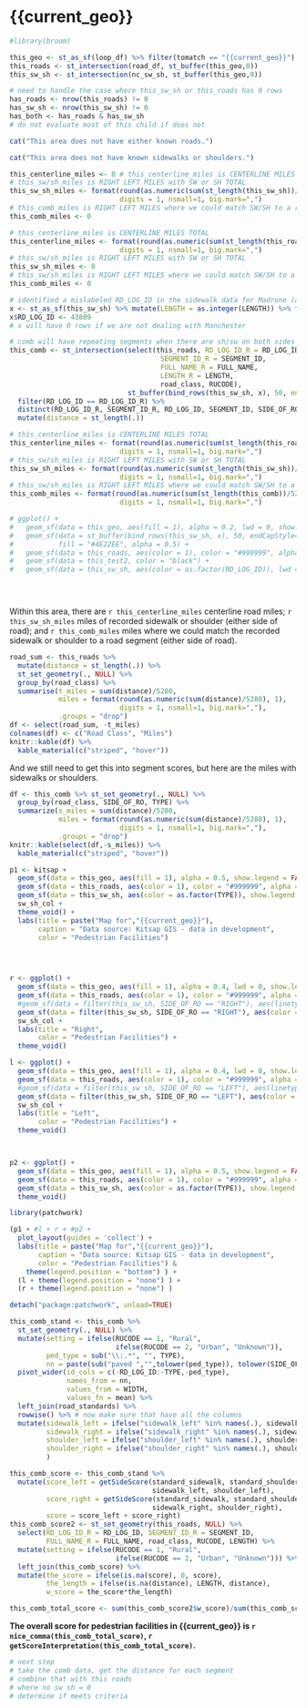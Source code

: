 

# {{current_geo}}

```r
#library(broom)

this_geo <- st_as_sf(loop_df) %>% filter(tomatch == "{{current_geo}}") 
this_roads <- st_intersection(road_df, st_buffer(this_geo,0))
this_sw_sh <- st_intersection(nc_sw_sh, st_buffer(this_geo,0))

# need to handle the case where this_sw_sh or this_roads has 0 rows
has_roads <- nrow(this_roads) != 0
has_sw_sh <- nrow(this_sw_sh) != 0
has_both <- has_roads & has_sw_sh
# do not evaluate most of this child if does not
```

```r
cat("This area does not have either known roads.")
```

```r
cat("This area does not have known sidewalks or shoulders.")
```

```r
this_centerline_miles <- 0 # this_centerline_miles is CENTERLINE MILES TOTAL
# this_sw/sh_miles is RIGHT LEFT MILES with SW or SH TOTAL
this_sw_sh_miles <- format(round(as.numeric(sum(st_length(this_sw_sh))/5280), 1), 
                           digits = 1, nsmall=1, big.mark=",")
# this_comb_miles is RIGHT LEFT MILES where we could match SW/SH to a road segment
this_comb_miles <- 0
```
```r
# this_centerline_miles is CENTERLINE MILES TOTAL
this_centerline_miles <- format(round(as.numeric(sum(st_length(this_roads))/5280), 1), 
                           digits = 1, nsmall=1, big.mark=",")
# this_sw/sh_miles is RIGHT LEFT MILES with SW or SH TOTAL
this_sw_sh_miles <- 0
# this_sw/sh_miles is RIGHT LEFT MILES where we could match SW/SH to a road segment
this_comb_miles <- 0
```

```r
# identified a mislabeled RD_LOG_ID in the sidewalk data for Madrone (as Main)
x <- st_as_sf(this_sw_sh) %>% mutate(LENGTH = as.integer(LENGTH)) %>% filter(RD_LOG_ID == 49435 & LENGTH > 1000)
x$RD_LOG_ID <- 43809
# x will have 0 rows if we are not dealing with Manchester

# comb will have repeating segments when there are sh/sw on both sides
this_comb <- st_intersection(select(this_roads, RD_LOG_ID_R = RD_LOG_ID, 
                                     SEGMENT_ID_R = SEGMENT_ID,
                                     FULL_NAME_R = FULL_NAME, 
                                     LENGTH_R = LENGTH,
                                     road_class, RUCODE), 
                             st_buffer(bind_rows(this_sw_sh, x), 50, endCapStyle="FLAT")) %>% 
  filter(RD_LOG_ID == RD_LOG_ID_R) %>%
  distinct(RD_LOG_ID_R, SEGMENT_ID_R, RD_LOG_ID, SEGMENT_ID, SIDE_OF_RO, .keep_all = TRUE) %>%
  mutate(distance = st_length(.))

# this_centerline_miles is CENTERLINE MILES TOTAL
this_centerline_miles <- format(round(as.numeric(sum(st_length(this_roads))/5280), 1), 
                           digits = 1, nsmall=1, big.mark=",")
# this_sw/sh_miles is RIGHT LEFT MILES with SW or SH TOTAL
this_sw_sh_miles <- format(round(as.numeric(sum(st_length(this_sw_sh))/5280), 1), 
                           digits = 1, nsmall=1, big.mark=",")
# this_sw/sh_miles is RIGHT LEFT MILES where we could match SW/SH to a road segment
this_comb_miles <- format(round(as.numeric(sum(st_length(this_comb))/5280), 1), 
                           digits = 1, nsmall=1, big.mark=",")

# ggplot() +
#   geom_sf(data = this_geo, aes(fill = 1), alpha = 0.2, lwd = 0, show.legend = FALSE) + 
#   geom_sf(data = st_buffer(bind_rows(this_sw_sh, x), 50, endCapStyle="FLAT"),
#           fill = "#4E22EE", alpha = 0.5) +
#   geom_sf(data = this_roads, aes(color = 1), color = "#999999", alpha = 0.5) + 
#   geom_sf(data = this_test2, color = "black") +
#   geom_sf(data = this_sw_sh, aes(color = as.factor(RD_LOG_ID)), lwd = 0) 


          

```

Within this area, there are `r this_centerline_miles` centerline road miles; `r this_sw_sh_miles` miles of recorded sidewalk or shoulder (either side of road); and `r this_comb_miles` miles where we could match the recorded sidewalk or shoulder to a road segment (either side of road).

```r

road_sum <- this_roads %>%
  mutate(distance = st_length(.)) %>%  
  st_set_geometry(., NULL) %>% 
  group_by(road_class) %>%
  summarise(t_miles = sum(distance)/5280,
            miles = format(round(as.numeric(sum(distance)/5280), 1), 
                           digits = 1, nsmall=1, big.mark=","),
            .groups = "drop")
df <- select(road_sum, -t_miles)
colnames(df) <- c("Road Class", "Miles")
knitr::kable(df) %>%
  kable_material(c("striped", "hover"))
```

And we still need to get this into segment scores, but here are the miles with sidewalks or shoulders.

```r
df <- this_comb %>% st_set_geometry(., NULL) %>% 
  group_by(road_class, SIDE_OF_RO, TYPE) %>%
  summarize(s_miles = sum(distance)/5280,
            miles = format(round(as.numeric(sum(distance)/5280), 1), 
                           digits = 1, nsmall=1, big.mark=","),
            .groups = "drop")
knitr::kable(select(df,-s_miles)) %>%
  kable_material(c("striped", "hover"))
```

```r
p1 <- kitsap +
  geom_sf(data = this_geo, aes(fill = 1), alpha = 0.5, show.legend = FALSE) +
  geom_sf(data = this_roads, aes(color = 1), color = "#999999", alpha = 0.5) +
  geom_sf(data = this_sw_sh, aes(color = as.factor(TYPE)), show.legend = "line") + 
  sw_sh_col +
  theme_void() +
  labs(title = paste("Map for","{{current_geo}}"),
       caption = "Data source: Kitsap GIS - data in development",
       color = "Pedestrian Facilities")

     


r <- ggplot() +
  geom_sf(data = this_geo, aes(fill = 1), alpha = 0.4, lwd = 0, show.legend = FALSE) +
  geom_sf(data = this_roads, aes(color = 1), color = "#999999", alpha = 0.5) + 
  #geom_sf(data = filter(this_sw_sh, SIDE_OF_RO == "RIGHT"), aes(linetype = as.factor(RD_LOG_ID)), color = "black") +
  geom_sf(data = filter(this_sw_sh, SIDE_OF_RO == "RIGHT"), aes(color = as.factor(TYPE))) +
  sw_sh_col +
  labs(title = "Right",
       color = "Pedestrian Facilities") +
  theme_void()

l <- ggplot() +
  geom_sf(data = this_geo, aes(fill = 1), alpha = 0.4, lwd = 0, show.legend = FALSE) +
  geom_sf(data = this_roads, aes(color = 1), color = "#999999", alpha = 0.5) + 
  #geom_sf(data = filter(this_sw_sh, SIDE_OF_RO == "LEFT"), aes(linetype = as.factor(RD_LOG_ID)), color = "black") +
  geom_sf(data = filter(this_sw_sh, SIDE_OF_RO == "LEFT"), aes(color = as.factor(TYPE))) +
  sw_sh_col +
  labs(title = "Left",
       color = "Pedestrian Facilities") +
  theme_void()



p2 <- ggplot() +
  geom_sf(data = this_geo, aes(fill = 1), alpha = 0.5, show.legend = FALSE) +
  geom_sf(data = this_roads, aes(color = 1), color = "#999999", alpha = 0.5) + 
  geom_sf(data = this_sw_sh, aes(color = as.factor(TYPE)), show.legend = FALSE) +
  theme_void()

library(patchwork)

(p1 + #l + r + #p2 +
  plot_layout(guides = 'collect') +
  labs(title = paste("Map for","{{current_geo}}"),
       caption = "Data source: Kitsap GIS - data in development",
       color = "Pedestrian Facilities") & 
    theme(legend.position = "bottom") ) +
  (l + theme(legend.position = "none") ) +
  (r + theme(legend.position = "none") )

detach("package:patchwork", unload=TRUE)

```

```r
this_comb_stand <- this_comb %>% 
  st_set_geometry(., NULL) %>% 
  mutate(setting = ifelse(RUCODE == 1, "Rural", 
                          ifelse(RUCODE == 2, "Urban", "Unknown")),
         ped_type = sub("\\:.*", "", TYPE),
         nn = paste(sub("paved ","",tolower(ped_type)), tolower(SIDE_OF_RO),sep ="_")) %>%
  pivot_wider(id_cols = c(-RD_LOG_ID:-TYPE,-ped_type), 
              names_from = nn, 
              values_from = WIDTH,
              values_fn = mean) %>%
  left_join(road_standards) %>%
  rowwise() %>% # now make sure that have all the columns
  mutate(sidewalk_left = ifelse("sidewalk_left" %in% names(.), sidewalk_left, NA),
         sidewalk_right = ifelse("sidewalk_right" %in% names(.), sidewalk_right, NA),
         shoulder_left = ifelse("shoulder_left" %in% names(.), shoulder_left, NA),
         shoulder_right = ifelse("shoulder_right" %in% names(.), shoulder_right, NA)
         )

this_comb_score <- this_comb_stand %>%
  mutate(score_left = getSideScore(standard_sidewalk, standard_shoulder, 
                                   sidewalk_left, shoulder_left),
         score_right = getSideScore(standard_sidewalk, standard_shoulder, 
                                   sidewalk_right, shoulder_right),
         score = score_left + score_right)
this_comb_score2 <- st_set_geometry(this_roads, NULL) %>% 
  select(RD_LOG_ID_R = RD_LOG_ID, SEGMENT_ID_R = SEGMENT_ID,
         FULL_NAME_R = FULL_NAME, road_class, RUCODE, LENGTH) %>%
  mutate(setting = ifelse(RUCODE == 1, "Rural", 
                          ifelse(RUCODE == 2, "Urban", "Unknown"))) %>%
  left_join(this_comb_score) %>%
  mutate(the_score = ifelse(is.na(score), 0, score),
         the_length = ifelse(is.na(distance), LENGTH, distance),
         w_score = the_score*the_length)

this_comb_total_score <- sum(this_comb_score2$w_score)/sum(this_comb_score2$the_length)
```

**The overall score for pedestrian facilities in {{current_geo}} is `r nice_comma(this_comb_total_score)`, `r getScoreInterpretation(this_comb_total_score)`.**

```r
# next step
# take the comb data, get the distance for each segment
# combine that with this roads
# where no sw sh = 0
# determine if meets criteria

```